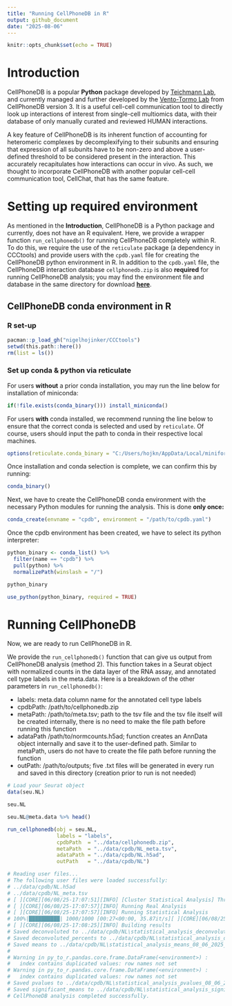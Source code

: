 ```yaml
---
title: "Running CellPhoneDB in R"
output: github_document
date: "2025-08-06"
---
```


```r
knitr::opts_chunk$set(echo = TRUE)
```

# Introduction

CellPhoneDB is a popular **Python** package developed by [Teichmann Lab](https://www.teichlab.org/), and currently managed and further developed by the [Vento-Tormo Lab](https://ventolab.org/) from CellPhoneDB version 3. It is a useful cell-cell communication tool to directly look up interactions of interest from single-cell multiomics data, with their database of only manually curated and reviewed HUMAN interactions. 

A key feature of CellPhoneDB is its inherent function of accounting for heteromeric complexes by decomplexifying to their subunits and ensuring that expression of all subunits have to be non-zero and above a user-defined threshold to be considered present in the interaction. This accurately recapitulates how interactions can occur in vivo. As such, we thought to incorporate CellPhoneDB with another popular cell-cell communication tool, CellChat, that has the same feature.

# Setting up required environment

As mentioned in the **Introduction**, CellPhoneDB is a Python package and currently, does not have an R equivalent. Here, we provide a wrapper function `run_cellphonedb()` for running CellPhoneDB completely within R. To do this, we require the use of the `reticulate` package (a dependency in CCCtools) and provide users with the `cpdb.yaml` file for creating the CellPhoneDB python environment in R. In addition to the `cpdb.yaml` file, the CellPhoneDB interaction database `cellphonedb.zip` is also **required** for running CellPhoneDB analysis; you may find the environment file and database in the same directory for download [**here**](../data/).

## CellPhoneDB conda environment in R

### R set-up

```r
pacman::p_load_gh("nigelhojinker/CCCtools")
setwd(this.path::here())
rm(list = ls())
```

### Set up conda & python via reticulate

For users **without** a prior conda installation, you may run the line below for installation of miniconda:

```r
if(!file.exists(conda_binary())) install_miniconda()
```

For users **with** conda installed, we recommend running the line below to ensure that the correct conda is selected and used by `reticulate`. 
Of course, users should input the path to conda in their respective local machines.

```r
options(reticulate.conda_binary = "C:/Users/hojkn/AppData/Local/miniforge3/condabin/conda.bat")
```

Once installation and conda selection is complete, we can confirm this by running:

```r
conda_binary()
```

Next, we have to create the CellPhoneDB conda environment with the necessary Python modules for running the analysis.
This is done **only once:**

```r
conda_create(envname = "cpdb", environment = "/path/to/cpdb.yaml")
```

Once the cpdb environment has been created, we have to select its python interpreter:

```r
python_binary <- conda_list() %>%
  filter(name == "cpdb") %>%
  pull(python) %>%
  normalizePath(winslash = "/")

python_binary

use_python(python_binary, required = TRUE)
```

# Running CellPhoneDB

Now, we are ready to run CellPhoneDB in R.

We provide the `run_cellphonedb()` function that can give us output from CellPhoneDB analysis (method 2).
This function takes in a Seurat object with normalized counts in the data layer of the RNA assay, and annotated cell type labels in the meta.data. Here is a breakdown of the other parameters in `run_cellphonedb()`:

- labels: meta.data column name for the annotated cell type labels
- cpdbPath: /path/to/cellphonedb.zip
- metaPath: /path/to/meta.tsv; path to the tsv file and the tsv file itself will be created internally, there is no need to make the file path before running this function
- adataPath /path/to/normcounts.h5ad; function creates an AnnData object internally and save it to the user-defined path. Similar to metaPath, users do not have to create the file path before running the function
- outPath: /path/to/outputs; five .txt files will be generated in every run and saved in this directory (creation prior to run is not needed)

```r
# Load your Seurat object
data(seu.NL)

seu.NL

seu.NL@meta.data %>% head()
```

```r

run_cellphonedb(obj = seu.NL,
                labels = "labels",
                cpdbPath  = "../data/cellphonedb.zip",
                metaPath  = "../data/cpdb/NL_meta.tsv",
                adataPath = "../data/cpdb/NL.h5ad",
                outPath   = "../data/cpdb/NL")

# Reading user files...
# The following user files were loaded successfully:
# ../data/cpdb/NL.h5ad
# ../data/cpdb/NL_meta.tsv
# [ ][CORE][06/08/25-17:07:51][INFO] [Cluster Statistical Analysis] Threshold:0.1 Iterations:1000 Debug-seed:-1 Threads:4 Precision:3
# [ ][CORE][06/08/25-17:07:57][INFO] Running Real Analysis
# [ ][CORE][06/08/25-17:07:57][INFO] Running Statistical Analysis
# 100%|██████████| 1000/1000 [00:27<00:00, 35.87it/s][ ][CORE][06/08/25-17:08:25][INFO] Building Pvalues result
# [ ][CORE][06/08/25-17:08:25][INFO] Building results
# Saved deconvoluted to ../data/cpdb/NL\statistical_analysis_deconvoluted_08_06_2025_170825.txt
# Saved deconvoluted_percents to ../data/cpdb/NL\statistical_analysis_deconvoluted_percents_08_06_2025_170825.txt
# Saved means to ../data/cpdb/NL\statistical_analysis_means_08_06_2025_170825.txt
# 
# Warning in py_to_r.pandas.core.frame.DataFrame(<environment>) :
#   index contains duplicated values: row names not set
# Warning in py_to_r.pandas.core.frame.DataFrame(<environment>) :
#   index contains duplicated values: row names not set
# Saved pvalues to ../data/cpdb/NL\statistical_analysis_pvalues_08_06_2025_170825.txt
# Saved significant_means to ../data/cpdb/NL\statistical_analysis_significant_means_08_06_2025_170825.txt
# CellPhoneDB analysis completed successfully.
```








